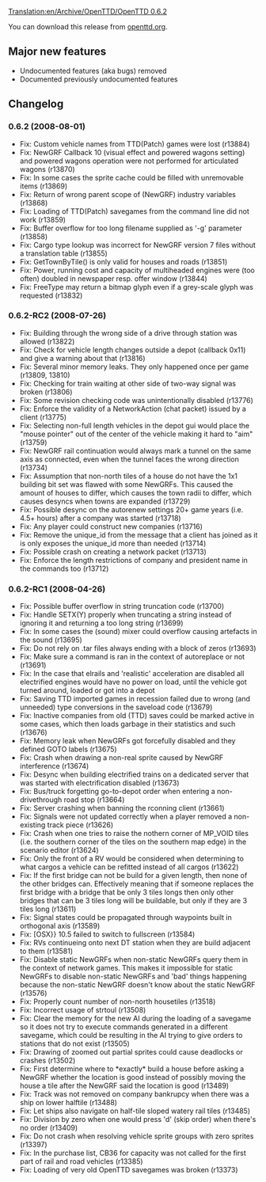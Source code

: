 [[Translation:en/Archive/OpenTTD/OpenTTD 0.6.2]]

{{en/Development/OTTDVersions}}
{{en/Archive/OpenTTD/Release|prev=en/Archive/OpenTTD/OpenTTD 0.6.1|next=en/Archive/OpenTTD/OpenTTD 0.6.3|date=2008-08-01}}

You can download this release from [http://www.openttd.org/en/download-stable/0.6.2 openttd.org].


==Major new features==
* Undocumented features (aka bugs) removed
* Documented previously undocumented features

==Changelog==

===0.6.2 (2008-08-01)===
* Fix: Custom vehicle names from TTD(Patch) games were lost (r13884)
* Fix: NewGRF Callback 10 (visual effect and powered wagons setting) and powered wagons operation were not performed for articulated wagons {{en/Flyspray|2167}} (r13870)
* Fix: In some cases the sprite cache could be filled with unremovable items {{en/Flyspray|2153}} (r13869)
* Fix: Return of wrong parent scope of (NewGRF) industry variables (r13868)
* Fix: Loading of TTD(Patch) savegames from the command line did not work (r13859)
* Fix: Buffer overflow for too long filename supplied as '-g' parameter (r13858)
* Fix: Cargo type lookup was incorrect for NewGRF version 7 files without a translation table {{en/Flyspray|2157}} (r13855)
* Fix: GetTownByTile() is only valid for houses and roads (r13851)
* Fix: Power, running cost and capacity of multiheaded engines were (too often) doubled in newspaper resp. offer window (r13844)
* Fix: FreeType may return a bitmap glyph even if a grey-scale glyph was requested {{en/Flyspray|2152}} (r13832)

===0.6.2-RC2 (2008-07-26)===
* Fix: Building through the wrong side of a drive through station was allowed {{en/Flyspray|2166}} (r13822)
* Fix: Check for vehicle length changes outside a depot (callback 0x11) and give a warning about that {{en/Flyspray|2150}} (r13816)
* Fix: Several minor memory leaks. They only happened once per game (r13809, 13810)
* Fix: Checking for train waiting at other side of two-way signal was broken {{en/Flyspray|2162}} (r13806)
* Fix: Some revision checking code was unintentionally disabled (r13776)
* Fix: Enforce the validity of a NetworkAction (chat packet) issued by a client (r13775)
* Fix: Selecting non-full length vehicles in the depot gui would place the "mouse pointer" out of the center of the vehicle making it hard to "aim" {{en/Flyspray|2147}} (r13759)
* Fix: NewGRF rail continuation would always mark a tunnel on the same axis as connected, even when the tunnel faces the wrong direction (r13734)
* Fix: Assumption that non-north tiles of a house do not have the 1x1 building bit set was flawed with some NewGRFs. This caused the amount of houses to differ, which causes the town radii to differ, which causes desyncs when towns are expanded (r13729)
* Fix: Possible desync on the autorenew settings 20+ game years (i.e. 4.5+ hours) after a company was started (r13718)
* Fix: Any player could construct new companies {{en/Flyspray|2144}} (r13716)
* Fix: Remove the unique_id from the message that a client has joined as it is only exposes the unique_id more than needed (r13714)
* Fix: Possible crash on creating a network packet (r13713)
* Fix: Enforce the length restrictions of company and president name in the commands too (r13712)

===0.6.2-RC1 (2008-04-26)===
* Fix: Possible buffer overflow in string truncation code (r13700)
* Fix: Handle SETX(Y) properly when truncating a string instead of ignoring it and returning a too long string (r13699)
* Fix: In some cases the (sound) mixer could overflow causing artefacts in the sound {{en/Flyspray|2120}} (r13695)
* Fix: Do not rely on .tar files always ending with a block of zeros (r13693)
* Fix: Make sure a command is ran in the context of autoreplace or not (r13691)
* Fix: In the case that elrails and 'realistic' acceleration are disabled all electrified engines would have no power on load, until the vehicle got turned around, loaded or got into a depot {{en/Flyspray|2102}}
* Fix: Saving TTD imported games in recession failed due to wrong (and unneeded) type conversions in the saveload code {{en/Flyspray|2131}} (r13679)
* Fix: Inactive companies from old (TTD) saves could be marked active in some cases, which then loads garbage in their statistics and such {{en/Flyspray|2126}} (r13676)
* Fix: Memory leak when NewGRFs got forcefully disabled and they defined GOTO labels (r13675)
* Fix: Crash when drawing a non-real sprite caused by NewGRF interference {{en/Flyspray|2127}} (r13674)
* Fix: Desync when building electrified trains on a dedicated server that was started with electrification disabled {{en/Flyspray|2122}} (r13673)
* Fix: Bus/truck forgetting go-to-depot order when entering a non-drivethrough road stop {{en/Flyspray|2117}} (r13664)
* Fix: Server crashing when banning the rconning client (r13661)
* Fix: Signals were not updated correctly when a player removed a non-existing track piece (r13626)
* Fix: Crash when one tries to raise the nothern corner of MP_VOID tiles (i.e. the southern corner of the tiles on the southern map edge) in the scenario editor {{en/Flyspray|2106}} (r13624)
* Fix: Only the front of a RV would be considered when determining to what cargos a vehicle can be refitted instead of all cargos {{en/Flyspray|2109}} (r13622)
* Fix: If the first bridge can not be build for a given length, then none of the other bridges can. Effectively meaning that if someone replaces the first bridge with a bridge that be only 3 tiles longs then only other bridges that can be 3 tiles long will be buildable, but only if they are 3 tiles long {{en/Flyspray|2100}} (r13611)
* Fix: Signal states could be propagated through waypoints built in orthogonal axis (r13589)
* Fix: [OSX}} 10.5 failed to switch to fullscreen (r13584)
* Fix: RVs continueing onto next DT station when they are build adjacent to them {{en/Flyspray|2040}} (r13581)
* Fix: Disable static NewGRFs when non-static NewGRFs query them in the context of network games. This makes it impossible for static NewGRFs to disable non-static NewGRFs and 'bad' things happening because the non-static NewGRF doesn't know about the static NewGRF (r13576)
* Fix: Properly count number of non-north housetiles {{en/Flyspray|2083}} (r13518)
* Fix: Incorrect usage of strtoul (r13508)
* Fix: Clear the memory for the new AI during the loading of a savegame so it does not try to execute commands generated in a different savegame, which could be resulting in the AI trying to give orders to stations that do not exist (r13505)
* Fix: Drawing of zoomed out partial sprites could cause deadlocks or crashes (r13502)
* Fix: First determine where to *exactly* build a house before asking a NewGRF whether the location is good instead of possibly moving the house a tile after the NewGRF said the location is good (r13489)
* Fix: Track was not removed on company bankrupcy when there was a ship on lower halftile (r13488)
* Fix: Let ships also navigate on half-tile sloped watery rail tiles (r13485)
* Fix: Division by zero when one would press 'd' (skip order) when there's no order (r13409)
* Fix: Do not crash when resolving vehicle sprite groups with zero sprites (r13397)
* Fix: In the purchase list, CB36 for capacity was not called for the first part of rail and road vehicles (r13385)
* Fix: Loading of very old OpenTTD savegames was broken (r13373)